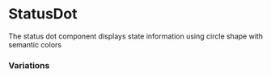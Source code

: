 


<Meta of={Stories} />
<Status id="status" />

# StatusDot

The status dot component displays state information using circle shape with semantic colors

### Variations

<Canvas of={Stories.Beta} />
<Canvas of={Stories.Error} />
<Canvas of={Stories.Information} />
<Canvas of={Stories.Success} />
<Canvas of={Stories.Warning} />
